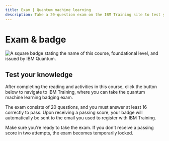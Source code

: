 ```yaml
---
title: Exam | Quantum machine learning
description: Take a 20-question exam on the IBM Training site to test your quantum machine learning skills and receive a badge through Credly!
---
```


# Exam & badge

![A square badge stating the name of this course, foundational level, and issued by IBM Quantum.](/learning/images/courses/quantum-machine-learning/exam/badge.avif)

## Test your knowledge

After completing the reading and activities in this course, click the button below to navigate to IBM Training, where you can take the quantum machine learning badging exam.

The exam consists of 20 questions, and you must answer at least 16 correctly to pass. Upon receiving a passing score, your badge will automatically be sent to the email you used to register with IBM Training.

Make sure you're ready to take the exam. If you don't receive a passing score in two attempts, the exam becomes temporarily locked.

<LaunchExamButton href="https://learn.ibm.com/course/view.php?id=17760" />